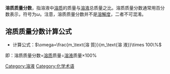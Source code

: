 {{expand|time=2013-05-27T13:09:28+00:00}}
{{unreferenced|time=2013-05-27T13:09:28+00:00}}
'''溶质质量分数'''，指溶液中[[溶质|溶质]]的质量与[[溶液|溶液]]总质量之比。溶质质量分数通常用百分数表示，符号为<math>\omega</math>。注意，溶质质量分数并不是[[溶解度|溶解度]]，二者不可混淆。

==溶质质量分数计算公式==
* 计算公式：<math>\omega=\frac{m_\text{溶 質}}{m_\text{溶 液}}\times 100\%</math>

即：溶质质量分数=[[溶质|溶质]]质量÷[[溶液|溶液]]质量×100%

[[Category:溶液|Category:溶液]]
[[Category:化学术语|Category:化学术语]]